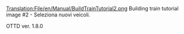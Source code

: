 [[Translation:File/en/Manual/BuildTrainTutorial2.png]]
Building train tutorial image #2 - Seleziona nuovi veicoli.



OTTD ver. 1.8.0